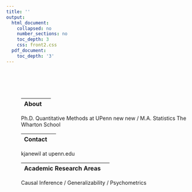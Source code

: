 ```yaml
---
title: ''
output:
  html_document:
    collapsed: no
    number_sections: no
    toc_depth: 3
    css: front2.css
  pdf_document:
    toc_depth: '3'
---
```



<div class="row" style="padding-top: 60px;">
<div class="row" style="padding-left: 40px;">

<div class="row">
<div class="col-sm-10">
</head>
<link rel="stylesheet" href="https://maxcdn.bootstrapcdn.com/font-awesome/4.4.0/css/font-awesome.min.css">
</head>

<body>

|About|  |
|:--------|-------:|

Ph.D. Quantitative Methods at UPenn new new /
M.A. Statistics The Wharton School


|Contact |  |
|:--------|-------:|

kjanewil at upenn.edu


|Academic Research Areas|  |
|:--------|-------:|

Causal Inference / 
Generalizability /
Psychometrics

  <a href="https://github.com/katjanewilson" target = "_blank"><i class="fa fa-github"></i> </a> <a href="https://www.linkedin.com/in/kat-wilson-920256139/" target = "_blank">
  
  

  <a href="https://www.linkedin.com/in/kat-wilson-920256139/" target = "_blank"><i class="fa fa-linkedin"></i> </a> <a href="https://www.linkedin.com/in/kat-wilson-920256139/" target = "_blank">




  <a href="https://medium.com/@katjanewilson" target = "_blank"><i class="fa fa-medium"></i> </a> <a href="https://www.linkedin.com/in/kat-wilson-920256139/" target = "_blank">





